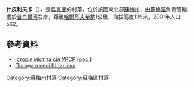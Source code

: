 {{coord|50|47|37|N|34|41|34|E|scale:100000|display=title}}

'''什皮利夫卡'''（{{lang-uk|Шпилівка}}），是[[烏克蘭|烏克蘭]]的村落，位於該國東北部[[蘇梅州|蘇梅州]]，由[[蘇梅區|蘇梅區]]負責管轄，處於[[普肖爾河|普肖爾河]]右岸，距離[[哈爾基夫希納|哈爾基夫希納]]1公里，海拔高度139米，2001年人口562。

==參考資料==
* [https://web.archive.org/web/20120116172220/http://www.igsu.org.ua/Sumskaja.obl/Sumskij.rajon/SZpilevka.html Історія міст та сіл УРСР (рос.)]
* [http://weather.in.ua/ua/symskaja/29138 Погода в селі Шпилівка] {{Wayback|url=http://weather.in.ua/ua/symskaja/29138 |date=20111219235239 }}

{{DEFAULTSORT:Шпилівка}}
[[Category:蘇梅州村落|Category:蘇梅州村落]]
[[Category:蘇梅區村落|Category:蘇梅區村落]]


{{Sumy-geo-stub}}